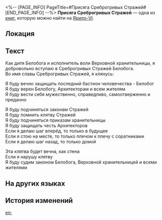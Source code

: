 <%-- [PAGE_INFO]
PageTitle=#Присяга Среброгривых Стражей#
[END_PAGE_INFO] --%>
{{Дополнить}}
{{Книга Инфобокс
|id           = 129
|Название     = 
|Изображение  = Предмет Записи.png
|Мир          = Ярило-VI
|Томов        = 1
|Автор        = <!--нужно добавить-->
|Описание     = Присягу Среброгривых Стражей можно увидеть в Запретной зоне повсюду. Она ничем не отличается от списка корпоративных ценностей, и никто на самом деле не обращает на неё никакого внимания.
|Том1         = {{tx}}
|Источник1    = {{tx|Отсутствует источник}}
|Персонажи    = 
|Фракции      = 
}}
'''Присяга Среброгривых Стражей''' — одна из [[Книги|книг]], которую можно найти на [[Ярило-VI]].

==Локация==
{{Отметка карты|<!--название карты-->|<!--id отметки-->}}

==Текст==
Как дитя Белобога и исполнитель воли Верховной хранительницы, я добровольно вступаю в Среброгривых Стражей Белобога.<br />
Во имя славы Среброгривых Стражей, я клянусь:

Я буду вечно защищать последний бастион человечества - Белобог<br />
Я буду верен Белобогу, Архитекторам и всем жителям<br />
Я буду вести себя мужественно, справедливо, самоотверженно и преданно

Я буду подчиняться законам Стражей<br />
Я буду помнить клятву Стражей<br />
Я буду подчиняться приказам хранительницы<br />
Я буду защищать честь Архитекторов<br />
Если я делаю шаг вперёд, то только в будущее<br />
Если я стою на месте, то только плечом к плечу с соратниками<br />
Если я делаю шаг назад, то только домой

Эта клятва будет вечна, как стена<br />
Если я нарушу клятву<br />
Я буду судим законом Белобога, Верховной хранительницей и всеми жителями

==На других языках==
{{На других языках
|en   = Oath of the Silvermane Guards
|zhs  = 银鬃铁卫宣誓词
|zht  = 銀鬃鐵衛宣誓詞
|ja   = シルバーメインの宣誓句
|ko   = 실버메인 철위대의 맹세
|es   = Juramento de la Guardia Crinargenta
|fr   = Serment des Gardes de la crinière d'argent
|ru   = Присяга Среброгривых Стражей
|th   = คำปฏิญาณของกองกำลัง Silvermane
|vi   = Lời Tuyên Thệ Của Thiết Vệ Bờm Bạc
|de   = Eid der Silbermähnen-Wachen
|id   = Sumpah Silvermane Guard
|pt   = Juramento da Guarda Crinalva
}}

==История изменений==
{{История изменений|3.5}}

[[en:]]